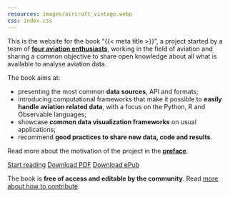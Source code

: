 ```yaml
---
resources: images/aircraft_vintage.webp
css: index.css
---
```


This is the website for the book "{{< meta title >}}", a project started by a team of [**four aviation enthusiasts**](91-authors.qmd), working in the field of aviation and sharing a common objective to share open knowledge about all what is available to analyse aviation data.

The book aims at:

- presenting the most common **data sources**, API and formats;
- introducing computational frameworks that make it possible to **easily handle aviation related data**, with a focus on the Python, R and Observable languages;
- showcase **common data visualization frameworks** on usual applications;
- recommend **good practices to share new data, code and results**.

Read more about the motivation of the project in the
[<!--i class="bi bi-arrow-right-circle"></i--> **preface**](preface.qmd).

::: {.download-buttons}
[<i class="bi bi-arrow-right-circle"></i> Start reading](chapters/background/history.qmd){#btn-action-primary .btn-action .btn .btn-success .btn-lg role="button"}
[<i class="bi bi-filetype-pdf"></i> Download PDF](){.btn-pdf .btn-action .btn .btn-info .btn-lg role="button"}
[<i class="bi bi-file-earmark-text"></i> Download ePub](){#btn-guide .btn-action .btn .btn-info .btn-lg role="button"}
:::

The book is **free of access and editable by the community**. Read [more about how to contribute](chapters/appendix/contribute.qmd).
